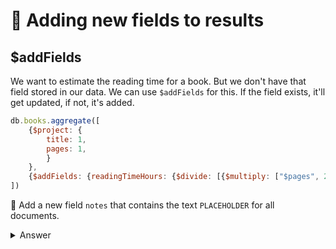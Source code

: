 # 👐 Adding new fields to results

## $addFields

We want to estimate the reading time for a book. But we don't have that field stored in our data. We can use `$addFields` for this. If the field exists, it'll get updated, if not, it's added.

```js
db.books.aggregate([
    {$project: {
        title: 1,
        pages: 1,
        }
    },
    {$addFields: {readingTimeHours: {$divide: [{$multiply: ["$pages", 2]}, 60]}}},
])
```

👐 Add a new field `notes` that contains the text `PLACEHOLDER` for all documents.

<details>
<summary>Answer</summary>
<div>

```js
db.books.aggregate([
    {$project: {
        title: 1,
        pages: 1,
        
    }
    
    },

    {$addFields: {notes: "PLACEHOLDER"}}
])
```

</div>
</details>